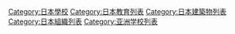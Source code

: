 [[Category:日本學校|Category:日本學校]]
[[Category:日本教育列表|Category:日本教育列表]]
[[Category:日本建築物列表|Category:日本建築物列表]]
[[Category:日本組織列表|Category:日本組織列表]]
[[Category:亚洲学校列表|Category:亚洲学校列表]]